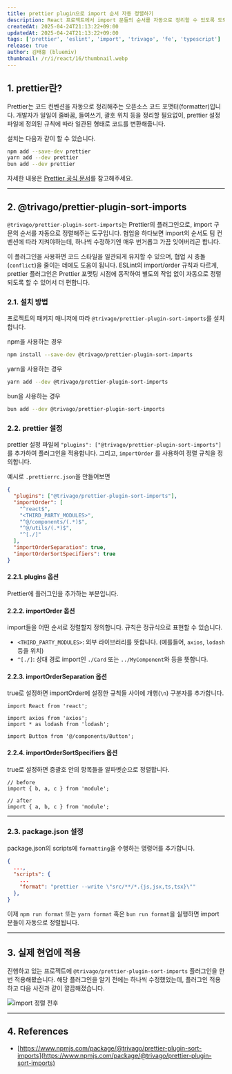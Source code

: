 ```yaml
---
title: prettier plugin으로 import 순서 자동 정렬하기
description: React 프로젝트에서 import 문들의 순서를 자동으로 정리할 수 있도록 도와주는 @trivago/prettier-plugin-sort-imports 플러그인 적용하는 방법을 소개하고, 사용벙을 설명합니다.
createdAt: 2025-04-24T21:13:22+09:00
updatedAt: 2025-04-24T21:13:22+09:00
tags: ['prettier', 'eslint', 'import', 'trivago', 'fe', 'typescript']
release: true
author: 김태홍 (bluemiv)
thumbnail: /r/i/react/16/thumbnail.webp
---
```


## 1. prettier란?

Prettier는 코드 컨벤션을 자동으로 정리해주는 오픈소스 코드 포맷터(formatter)입니다. 개발자가 일일이 줄바꿈, 들여쓰기, 괄호 위치 등을 정리할 필요없이, prettier 설정 파일에 정의된 규칙에 따라 일관된 형태로 코드를 변환해줍니다.

설치는 다음과 같이 할 수 있습니다.

```bash
npm add --save-dev prettier
yarn add --dev prettier
bun add --dev prettier
```

자세한 내용은 [Prettier 공식 문서](https://prettier.io/)를 참고해주세요.

---

## 2. @trivago/prettier-plugin-sort-imports

`@trivago/prettier-plugin-sort-imports`는 Prettier의 플러그인으로, import 구문의 순서를 자동으로 정렬해주는 도구입니다. 협업을 하다보면 import의 순서도 팀 컨벤션에 따라 지켜야하는데, 하나씩 수정하기엔 매우 번거롭고 가끔 잊어버리곤 합니다.

이 플러그인을 사용하면 코드 스타일을 일관되게 유지할 수 있으며, 협업 시 충돌(`conflict`)을 줄이는 데에도 도움이 됩니다. ESLint의 import/order 규칙과 다르게, prettier 플러그인은 Prettier 포맷팅 시점에 동작하여 별도의 작업 없이 자동으로 정렬되도록 할 수 있어서 더 편합니다.

### 2.1. 설치 방법

프로젝트의 패키지 매니저에 따라 `@trivago/prettier-plugin-sort-imports`를 설치합니다.

npm을 사용하는 경우

```bash
npm install --save-dev @trivago/prettier-plugin-sort-imports
```

yarn을 사용하는 경우

```bash
yarn add --dev @trivago/prettier-plugin-sort-imports
```

bun을 사용하는 경우

```bash
bun add --dev @trivago/prettier-plugin-sort-imports
```

### 2.2. prettier 설정

prettier 설정 파일에 `"plugins": ["@trivago/prettier-plugin-sort-imports"]`를 추가하여 플러그인을 적용합니다. 그리고, `importOrder` 를 사용하여 정렬 규칙을 정의합니다.

예시로 `.prettierrc.json`을 만들어보면

```json
{
  "plugins": ["@trivago/prettier-plugin-sort-imports"],
  "importOrder": [
    "^react$",
    "<THIRD_PARTY_MODULES>",
    "^@/components/(.*)$",
    "^@/utils/(.*)$",
    "^[./]"
  ],
  "importOrderSeparation": true,
  "importOrderSortSpecifiers": true
}
```

#### 2.2.1. plugins 옵션

Prettier에 플러그인을 추가하는 부분입니다.

#### 2.2.2. importOrder 옵션

import들을 어떤 순서로 정렬할지 정의합니다. 규칙은 정규식으로 표현할 수 있습니다.

- `<THIRD_PARTY_MODULES>`: 외부 라이브러리를 뜻합니다. (예를들어, `axios`, `lodash` 등을 위치)
- `^[./]`: 상대 경로 import인 `./Card` 또는 `../MyComponent`와 등을 뜻합니다.

#### 2.2.3. importOrderSeparation 옵션

true로 설정하면 importOrder에 설정한 규칙들 사이에 개행(`\n`) 구분자를 추가합니다.

```tsx {2, 5}
import React from 'react';

import axios from 'axios';
import * as lodash from 'lodash';

import Button from '@/components/Button';
```

#### 2.2.4. importOrderSortSpecifiers 옵션

true로 설정하면 중괄호 안의 항목들을 알파벳순으로 정렬합니다.

```tsx {5}
// before
import { b, a, c } from 'module';

// after
import { a, b, c } from 'module';
```

---

### 2.3. package.json 설정

package.json의 scripts에 `formatting`을 수행하는 명령어를 추가합니다.

```json {5}
{
  ...,
  "scripts": {
    ...
    "format": "prettier --write \"src/**/*.{js,jsx,ts,tsx}\""
  },
}
```

이제 `npm run format` 또는 `yarn format` 혹은 `bun run format`을 실행하면 import 문들이 자동으로 정렬됩니다.

---

## 3. 실제 현업에 적용

진행하고 있는 프로젝트에 `@trivago/prettier-plugin-sort-imports` 플러그인을 한번 적용해봤습니다. 해당 플러그인을 알기 전에는 하나씩 수정했었는데, 플러그인 적용하고 다음 사진과 같이 깔끔해졌습니다.

![import 정렬 전후](/r/i/react/16/1.webp)

---

## 4. References

- [https://www.npmjs.com/package/@trivago/prettier-plugin-sort-imports](https://www.npmjs.com/package/@trivago/prettier-plugin-sort-imports)
